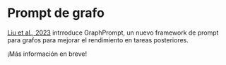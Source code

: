 # Prompt de grafo

[Liu et al., 2023](https://arxiv.org/abs/2302.08043) intrroduce GraphPrompt, un nuevo framework de prompt para grafos para mejorar el rendimiento en tareas posteriores.

¡Más información en breve!
